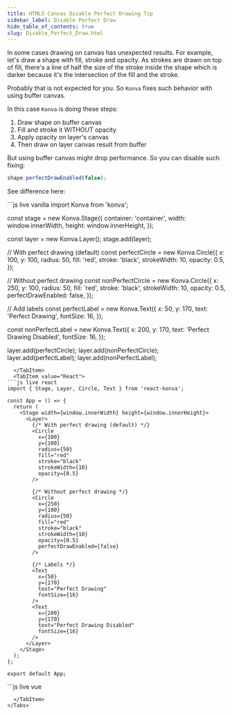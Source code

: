 ```yaml
---
title: HTML5 Canvas Disable Perfect Drawing Tip
sidebar_label: Disable Perfect Draw
hide_table_of_contents: true
slug: Disable_Perfect_Draw.html
---
```


In some cases drawing on canvas has unexpected results.
For example, let's draw a shape with fill, stroke and opacity.
As strokes are drawn on top of fill, there's a line of half the size of the stroke inside the shape which is darker
because it's the intersection of the fill and the stroke.

Probably that is not expected for you. So `Konva` fixes such behavior with using buffer canvas.

In this case `Konva` is doing these steps:

1. Draw shape on buffer canvas
2. Fill and stroke it WITHOUT opacity
3. Apply opacity on layer's canvas
4. Then draw on layer canvas result from buffer

But using buffer canvas might drop performance. So you can disable such fixing:

```javascript
shape.perfectDrawEnabled(false);
```

See difference here:


<Tabs>
  <TabItem value="Vanilla" default>
```js live vanilla
import Konva from 'konva';

const stage = new Konva.Stage({
  container: 'container',
  width: window.innerWidth,
  height: window.innerHeight,
});

const layer = new Konva.Layer();
stage.add(layer);

// With perfect drawing (default)
const perfectCircle = new Konva.Circle({
  x: 100,
  y: 100,
  radius: 50,
  fill: 'red',
  stroke: 'black',
  strokeWidth: 10,
  opacity: 0.5,
});

// Without perfect drawing
const nonPerfectCircle = new Konva.Circle({
  x: 250,
  y: 100,
  radius: 50,
  fill: 'red',
  stroke: 'black',
  strokeWidth: 10,
  opacity: 0.5,
  perfectDrawEnabled: false,
});

// Add labels
const perfectLabel = new Konva.Text({
  x: 50,
  y: 170,
  text: 'Perfect Drawing',
  fontSize: 16,
});

const nonPerfectLabel = new Konva.Text({
  x: 200,
  y: 170,
  text: 'Perfect Drawing Disabled',
  fontSize: 16,
});

layer.add(perfectCircle);
layer.add(nonPerfectCircle);
layer.add(perfectLabel);
layer.add(nonPerfectLabel);
```
  </TabItem>
  <TabItem value="React">
```js live react
import { Stage, Layer, Circle, Text } from 'react-konva';

const App = () => {
  return (
    <Stage width={window.innerWidth} height={window.innerHeight}>
      <Layer>
        {/* With perfect drawing (default) */}
        <Circle
          x={100}
          y={100}
          radius={50}
          fill="red"
          stroke="black"
          strokeWidth={10}
          opacity={0.5}
        />
        
        {/* Without perfect drawing */}
        <Circle
          x={250}
          y={100}
          radius={50}
          fill="red"
          stroke="black"
          strokeWidth={10}
          opacity={0.5}
          perfectDrawEnabled={false}
        />
        
        {/* Labels */}
        <Text
          x={50}
          y={170}
          text="Perfect Drawing"
          fontSize={16}
        />
        <Text
          x={200}
          y={170}
          text="Perfect Drawing Disabled"
          fontSize={16}
        />
      </Layer>
    </Stage>
  );
};

export default App;
```
  </TabItem>
  <TabItem value="Vue">
```js live vue
<template>
  <v-stage :config="stageSize">
    <v-layer>
      <!-- With perfect drawing (default) -->
      <v-circle :config="perfectCircleConfig" />
      
      <!-- Without perfect drawing -->
      <v-circle :config="nonPerfectCircleConfig" />
      
      <!-- Labels -->
      <v-text :config="perfectLabelConfig" />
      <v-text :config="nonPerfectLabelConfig" />
    </v-layer>
  </v-stage>
</template>

<script setup>
import { ref } from 'vue';

const stageSize = {
  width: window.innerWidth,
  height: window.innerHeight
};

const perfectCircleConfig = {
  x: 100,
  y: 100,
  radius: 50,
  fill: 'red',
  stroke: 'black',
  strokeWidth: 10,
  opacity: 0.5
};

const nonPerfectCircleConfig = {
  x: 250,
  y: 100,
  radius: 50,
  fill: 'red',
  stroke: 'black',
  strokeWidth: 10,
  opacity: 0.5,
  perfectDrawEnabled: false
};

const perfectLabelConfig = {
  x: 50,
  y: 170,
  text: 'Perfect Drawing',
  fontSize: 16
};

const nonPerfectLabelConfig = {
  x: 200,
  y: 170,
  text: 'Perfect Drawing Disabled',
  fontSize: 16
};
</script>
```
  </TabItem>
</Tabs> 